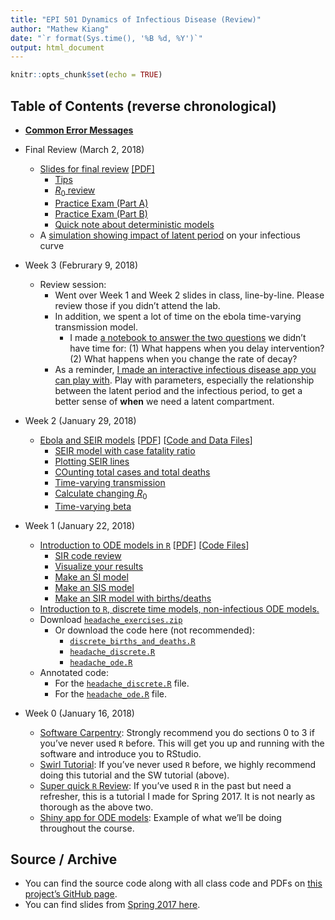 ```yaml
---
title: "EPI 501 Dynamics of Infectious Disease (Review)"
author: "Mathew Kiang"
date: "`r format(Sys.time(), '%B %d, %Y')`"
output: html_document
---
```


```r
knitr::opts_chunk$set(echo = TRUE)
```

## Table of Contents (reverse chronological)
- [**Common Error Messages**](./errors.html)

- Final Review (March 2, 2018)
    - [Slides for final review](./20180302_review_session/index.html) [[PDF]](./20180302_review_session/review_slides.pdf)
        - [Tips](./20180302_review_session/index.html#3)
        - [$R_0$ review](./20180302_review_session/index.html#5)
        - [Practice Exam (Part A)](./20180302_review_session/index.html#22)
        - [Practice Exam (Part B)](./20180302_review_session/index.html#52)
        - [Quick note about deterministic models](./20180302_review_session/index.html#73)
    - A [simulation showing impact of latent period](./20180302_review_session/impact_of_latent.nb.html) on your infectious curve
- Week 3 (Februrary 9, 2018)
    - Review session: 
        - Went over Week 1 and Week 2 slides in class, line-by-line. Please review those if you didn't attend the lab.
        - In addition, we spent a lot of time on the ebola time-varying transmission model. 
            - I made [a notebook to answer the two questions](./20180209_lab_session/ebola_questions.nb.html) we didn't have time for: (1) What happens when you delay intervention? (2) What happens when you change the rate of decay?
        - As a reminder, [I made an interactive infectious disease app you can play with](https://mkiang.shinyapps.io/DiseaseDynamics/). Play with parameters, especially the relationship between the latent period and the infectious period, to get a better sense of **when** we need a latent compartment.
- Week 2 (January 29, 2018)
    - [Ebola and SEIR models](./20180202_ebola/index.html) [[PDF](./20180202_ebola/20180202-ebola.pdf)] [[Code and Data Files](https://github.com/mkiang/epi501_review/tree/master/20180202_ebola/code)]
        - [SEIR model with case fatality ratio](./20180202_ebola/index.html#3)
        - [Plotting SEIR lines](./20180202_ebola/index.html#11)
        - [COunting total cases and total deaths](./20180202_ebola/index.html#13)
        - [Time-varying transmission](./20180202_ebola/index.html#18)
        - [Calculate changing $R_0$](./20180202_ebola/index.html#30)
        - [Time-varying beta](./20180202_ebola/index.html#38)

- Week 1 (January 22, 2018)
    - [Introduction to ODE models in `R`](./20180129_intro_odes/index.html) [[PDF](./20180129_intro_odes/20180129-intro-odes.pdf)] [[Code Files](https://github.com/mkiang/epi501_review/tree/master/20180129_intro_odes/code)]
        - [SIR code review](./20180129_intro_odes/index.html#7)
        - [Visualize your results](./20180129_intro_odes/index.html#54)
        - [Make an SI model](./20180129_intro_odes/index.html#64)
        - [Make an SIS model](./20180129_intro_odes/index.html#70)
        - [Make an SIR model with births/deaths](./20180129_intro_odes/index.html#73)
    - [Introduction to `R`, discrete time models, non-infectious ODE models.](./20180124_intro_to_R_headaches/index.html) 
    - Download [`headache_exercises.zip`](./exercises/01_headaches/headache_exercises.zip)
        - Or download the code here (not recommended):
            - [`discrete_births_and_deaths.R`](https://raw.githubusercontent.com/mkiang/epi501_review/master/exercises/01_headaches/discrete_births_and_deaths.R)
            - [`headache_discrete.R`](https://raw.githubusercontent.com/mkiang/epi501_review/master/exercises/01_headaches/headache_discrete.R)
            - [`headache_ode.R`](https://raw.githubusercontent.com/mkiang/epi501_review/master/exercises/01_headaches/headache_ode.R)
    - Annotated code:
        - For the [`headache_discrete.R`](./20180124_intro_to_R_headaches/anno_code/discrete_headaches.nb.html) file.
        - For the [`headache_ode.R`](./20180124_intro_to_R_headaches/anno_code/ode_headaches.nb.html) file.

- Week 0 (January 16, 2018) 
    - [Software Carpentry](https://swcarpentry.github.io/r-novice-gapminder/): Strongly recommend you do sections 0 to 3 if you've never used `R` before. This will get you up and running with the software and introduce you to RStudio.
    - [Swirl Tutorial](http://swirlstats.com/students.html): If you've never used `R` before, we highly recommend doing this tutorial and the SW tutorial (above).
    - [Super quick `R` Review](./spring_2017/jan25-intro-to-r/index.html): If you've used `R` in the past but need a refresher, this is a tutorial I made for Spring 2017. It is not nearly as thorough as the above two.
    - [Shiny app for ODE models](https://mkiang.shinyapps.io/DiseaseDynamics/): Example of what we'll be doing throughout the course.

## Source / Archive
- You can find the source code along with all class code and PDFs on [this project's GitHub page](https://github.com/mkiang/epi501_review).
- You can find slides from [Spring 2017 here](./spring_2017/index.html).